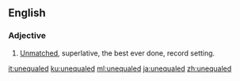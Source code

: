 ==English==

===Adjective===
{{en-adj|-}}

# [[unmatched|Unmatched]], superlative, the best ever done, record setting.

[[it:unequaled]]
[[ku:unequaled]]
[[ml:unequaled]]
[[ja:unequaled]]
[[zh:unequaled]]